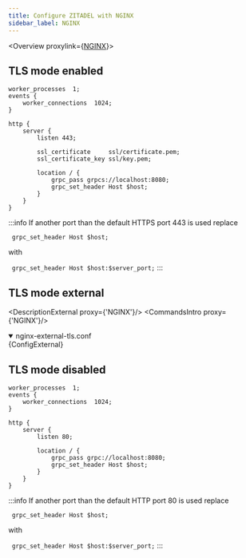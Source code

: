 ```yaml
---
title: Configure ZITADEL with NGINX
sidebar_label: NGINX
---
```




<Overview proxylink={<a href="https://example.com">NGINX</a>}></Overview>

## TLS mode enabled

```
worker_processes  1;
events {
    worker_connections  1024;
}

http {
    server {
        listen 443;

        ssl_certificate     ssl/certificate.pem;
        ssl_certificate_key ssl/key.pem;

        location / {
            grpc_pass grpcs://localhost:8080;
            grpc_set_header Host $host;
        }
    }
}
```

:::info
If another port than the default HTTPS port 443 is used replace

` grpc_set_header Host $host;`

with

` grpc_set_header Host $host:$server_port;`
:::

## TLS mode external

<DescriptionExternal proxy={'NGINX'}/>
<CommandsIntro proxy={'NGINX'}/>
<details open>
    <summary>nginx-external-tls.conf</summary>
    <CodeBlock>{ConfigExternal}</CodeBlock>
</details>
<CommandsExternal/>

## TLS mode disabled

```
worker_processes  1;
events {
    worker_connections  1024;
}

http {
    server {
        listen 80;

        location / {
            grpc_pass grpc://localhost:8080;
            grpc_set_header Host $host;
        }
    }
}
```

:::info
If another port than the default HTTP port 80 is used replace

` grpc_set_header Host $host;`

with

` grpc_set_header Host $host:$server_port;`
:::

